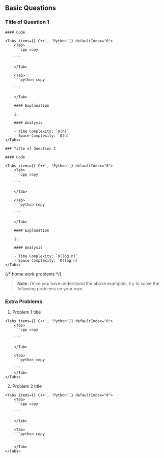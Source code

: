 
## Basic Questions

<Steps>

### Title of Question 1

    #### Code

    <Tabs items={['C++', 'Python']} defaultIndex="0">
        <Tab>
        ```cpp copy

        ```

        </Tab>

        <Tab>
        ```python copy

        ```

        </Tab>

        #### Explanation

        1.

        #### Analysis

        - Time Complexity: `O(n)`
        - Space Complexity: `O(n)`
    </Tabs>

    ### Title of Question 2

    #### Code

    <Tabs items={['C++', 'Python']} defaultIndex="0">
        <Tab>
        ```cpp copy

        ```

        </Tab>

        <Tab>
        ```python copy

        ```

        </Tab>

        #### Explanation

        1.

        #### Analysis

        - Time Complexity: `O(log n)`
        - Space Complexity: `O(log n)`
    </Tabs>

</Steps>

{/* home work problems */}

> **Note**: Once you have understood the above examples, try to solve the following problems on your own.

### Extra Problems

1.  Problem 1 title

<ShowHideSolution>

    <Tabs items={['C++', 'Python']} defaultIndex="0">
        <Tab>
        ```cpp copy

        ```

        </Tab>

        <Tab>
        ```python copy

        ```
        </Tab>
    </Tabs>

</ShowHideSolution>

2. Problem 2 title

<ShowHideSolution>

    <Tabs items={['C++', 'Python']} defaultIndex="0">
        <Tab>
        ```cpp copy

        ```

        </Tab>

        <Tab>
        ```python copy

        ```
        </Tab>
    </Tabs>

</ShowHideSolution>
